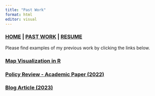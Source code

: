 ```yaml
---
title: "Past Work"
format: html
editor: visual
---
```


### [HOME](https://syoshiro.github.io/index) \| [PAST WORK](https://syoshiro.github.io/Past%20Work) \| [RESUME](https://github.com/syoshiro/syoshiro.github.io/blob/main/Sarina%20Oshiro%20Resume%202024.pdf)

Please find examples of my previous work by clicking the links below.

### [Map Visualization in R](https://syoshiro.github.io/Map)

### [Policy Review - Academic Paper (2022)](https://syoshiro.github.io/PolicyReview)

### [Blog Article (2023)](https://syoshiro.github.io/BlogArticle)

